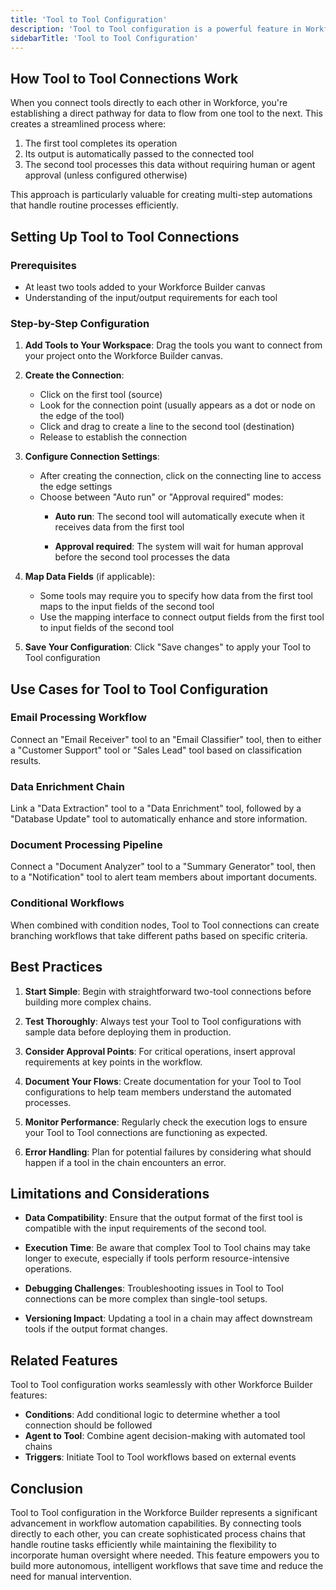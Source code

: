```yaml
---
title: 'Tool to Tool Configuration'
description: 'Tool to Tool configuration is a powerful feature in Workforce that allows you to connect tools directly to other tools, creating automated workflows without requiring agent intervention.'
sidebarTitle: 'Tool to Tool Configuration'
---
```


## How Tool to Tool Connections Work

When you connect tools directly to each other in Workforce, you're establishing a direct pathway for data to flow from one tool to the next. This creates a streamlined process where:

1. The first tool completes its operation
2. Its output is automatically passed to the connected tool
3. The second tool processes this data without requiring human or agent approval (unless configured otherwise)

This approach is particularly valuable for creating multi-step automations that handle routine processes efficiently.

## Setting Up Tool to Tool Connections

### Prerequisites
- At least two tools added to your Workforce Builder canvas
- Understanding of the input/output requirements for each tool

### Step-by-Step Configuration

1. **Add Tools to Your Workspace**: Drag the tools you want to connect from your project onto the Workforce Builder canvas.

2. **Create the Connection**: 
   - Click on the first tool (source)
   - Look for the connection point (usually appears as a dot or node on the edge of the tool)
   - Click and drag to create a line to the second tool (destination)
   - Release to establish the connection

3. **Configure Connection Settings**:
   - After creating the connection, click on the connecting line to access the edge settings
   - Choose between "Auto run" or "Approval required" modes:
     - **Auto run**: The second tool will automatically execute when it receives data from the first tool

     - **Approval required**: The system will wait for human approval before the second tool processes the data

4. **Map Data Fields** (if applicable):
   - Some tools may require you to specify how data from the first tool maps to the input fields of the second tool
   - Use the mapping interface to connect output fields from the first tool to input fields of the second tool

5. **Save Your Configuration**: Click "Save changes" to apply your Tool to Tool configuration

## Use Cases for Tool to Tool Configuration

### Email Processing Workflow
Connect an "Email Receiver" tool to an "Email Classifier" tool, then to either a "Customer Support" tool or "Sales Lead" tool based on classification results.

### Data Enrichment Chain
Link a "Data Extraction" tool to a "Data Enrichment" tool, followed by a "Database Update" tool to automatically enhance and store information.

### Document Processing Pipeline
Connect a "Document Analyzer" tool to a "Summary Generator" tool, then to a "Notification" tool to alert team members about important documents.

### Conditional Workflows
When combined with condition nodes, Tool to Tool connections can create branching workflows that take different paths based on specific criteria.

## Best Practices

1. **Start Simple**: Begin with straightforward two-tool connections before building more complex chains.

2. **Test Thoroughly**: Always test your Tool to Tool configurations with sample data before deploying them in production.

3. **Consider Approval Points**: For critical operations, insert approval requirements at key points in the workflow.

4. **Document Your Flows**: Create documentation for your Tool to Tool configurations to help team members understand the automated processes.

5. **Monitor Performance**: Regularly check the execution logs to ensure your Tool to Tool connections are functioning as expected.

6. **Error Handling**: Plan for potential failures by considering what should happen if a tool in the chain encounters an error.

## Limitations and Considerations

- **Data Compatibility**: Ensure that the output format of the first tool is compatible with the input requirements of the second tool.

- **Execution Time**: Be aware that complex Tool to Tool chains may take longer to execute, especially if tools perform resource-intensive operations.

- **Debugging Challenges**: Troubleshooting issues in Tool to Tool connections can be more complex than single-tool setups.

- **Versioning Impact**: Updating a tool in a chain may affect downstream tools if the output format changes.

## Related Features

Tool to Tool configuration works seamlessly with other Workforce Builder features:

- **Conditions**: Add conditional logic to determine whether a tool connection should be followed
- **Agent to Tool**: Combine agent decision-making with automated tool chains
- **Triggers**: Initiate Tool to Tool workflows based on external events

## Conclusion

Tool to Tool configuration in the Workforce Builder represents a significant advancement in workflow automation capabilities. By connecting tools directly to each other, you can create sophisticated process chains that handle routine tasks efficiently while maintaining the flexibility to incorporate human oversight where needed. This feature empowers you to build more autonomous, intelligent workflows that save time and reduce the need for manual intervention.